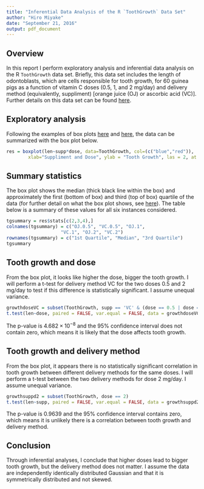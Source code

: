 ```yaml
---
title: "Inferential Data Analysis of the R `ToothGrowth` Data Set"
author: "Hiro Miyake"
date: "September 21, 2016"
output: pdf_document
---
```


## Overview

In this report I perform exploratory analysis and inferential data analysis on the R `ToothGrowth` data set. Briefly, this data set includes the length of odontoblasts, which are cells responsible for tooth growth, for 60 guinea pigs as a function of vitamin C doses (0.5, 1, and 2 mg/day) and delivery method (equivalently, suppliment) [orange juice (OJ) or ascorbic acid (VC)]. Further details on this data set can be found [here](https://stat.ethz.ch/R-manual/R-devel/library/datasets/html/ToothGrowth.html).

## Exploratory analysis

Following the examples of box plots [here](http://www.statmethods.net/graphs/boxplot.html) and [here](https://www.r-bloggers.com/box-plot-with-r-tutorial/), the data can be summarized with the box plot below.

```r
res = boxplot(len~supp*dose, data=ToothGrowth, col=(c("blue","red")), 
        xlab="Suppliment and Dose", ylab = "Tooth Growth", las = 2, at = c(1,2,4,5,7,8))
```

## Summary statistics

The box plot shows the median (thick black line within the box) and approximately the first (bottom of box) and third (top of box) quartile of the data (for further detail on what the box plot shows, see [here](https://stat.ethz.ch/R-manual/R-patched/library/grDevices/html/boxplot.stats.html)). The table below is a summary of these values for all six instances considered.

```r
tgsummary = res$stats[c(2,3,4),]
colnames(tgsummary) = c("OJ.0.5", "VC.0.5", "OJ.1", 
                    "VC.1", "OJ.2", "VC.2")
rownames(tgsummary) = c("1st Quartile", "Median", "3rd Quartile")
tgsummary
```

## Tooth growth and dose

From the box plot, it looks like higher the dose, bigger the tooth growth. I will perform a t-test for delivery method VC for the two doses 0.5 and 2 mg/day to test if this difference is statistically significant. I assume unequal variance.
```r
growthdoseVC = subset(ToothGrowth, supp == 'VC' & (dose == 0.5 | dose == 2))
t.test(len~dose, paired = FALSE, var.equal = FALSE, data = growthdoseVC)
```
The p-value is $4.682 \times 10^{-8}$ and the 95% confidence interval does not contain zero, which means it is likely that the dose affects tooth growth.

## Tooth growth and delivery method

From the box plot, it appears there is no statistically significant correlation in tooth growth between different delivery methods for the same doses. I will perform a t-test between the two delivery methods for dose 2 mg/day. I assume unequal variance.
```r
growthsuppd2 = subset(ToothGrowth, dose == 2)
t.test(len~supp, paired = FALSE, var.equal = FALSE, data = growthsuppd2)
```
The p-value is $0.9639$ and the 95% confidence interval contains zero, which means it is unlikely there is a correlation between tooth growth and delivery method.

## Conclusion

Through inferential analyses, I conclude that higher doses lead to bigger tooth growth, but the delivery method does not matter. I assume the data are independently identically distributed Gaussian and that it is symmetrically distributed and not skewed.

